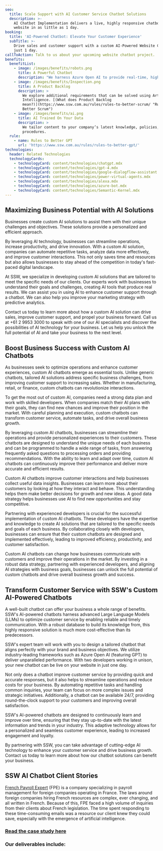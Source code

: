 ```yaml
---
seo:
  title: Scale Support with AI Customer Service Chatbot Solutions
  description: >-
    AI Chatbot Implementation delivers a live, highly responsive chatbot to your
    website in as little as 1 day.
booking:
  title: 'AI-Powered Chatbot: Elevate Your Customer Experience'
  subTitle: >-
    Drive sales and customer support with a custom AI-Powered Website Chatbot in
    just 1 day.
callToAction: Talk to us about your upcoming website chatbot project.
benefits:
  benefitList:
    - image: /images/benefits/robots.png
      title: A Powerful Chatbot
      description: "We harness Azure Open AI to provide real-time, highly accurate customer responses. [(Which chatbot is the most suitable for your website?)\r\n](https://www.ssw.com.au/rules/rules-to-better-gpt/ \"Rules to Better GPT\")\n"
    - image: /images/benefits/Inspection.png
      title: A Product Backlog
      description: >
        We explore additional requirements that can be solved using Artificial
        Intelligence. [(What does Product Backlog
        mean?)](https://www.ssw.com.au/rules/rules-to-better-scrum/ "Rules to
        Better Scrum")
    - image: /images/benefits/ai.png
      title: AI Trained On Your Data
      description: >
        We tailor content to your company’s latest knowledge, policies, and
        procedures.
  rule:
    - name: Rules to Better GPT
      url: 'https://www.ssw.com.au/rules/rules-to-better-gpt/'
technologies:
  header: Related Technologies
  technologyCards:
    - technologyCard: content/technologies/chatgpt.mdx
    - technologyCard: content/technologies/gpt-4.mdx
    - technologyCard: content/technologies/google-dialogflow-assistant.mdx
    - technologyCard: content/technologies/power-virtual-agents.mdx
    - technologyCard: content/technologies/alexa.mdx
    - technologyCard: content/technologies/azure-bot.mdx
    - technologyCard: content/technologies/Semantic-Kernel.mdx
---
```


## Maximizing Business Potential with AI Solutions

Businesses create custom AI solutions to assist them with their unique
challenges and objectives. These solutions provide a personalized and efficient
approach.

By leveraging AI technology, businesses can streamline operations,
increase productivity, and drive innovation. With a custom AI solution,
companies can automate repetitive tasks, analyze data more effectively, and
improve customer interactions. This not only saves time and resources but also
allows businesses to stay ahead of the competition in today's fast-paced
digital landscape.

At SSW, we specialize in developing custom AI solutions that are
tailored to meet the specific needs of our clients. Our experts work with
businesses to understand their goals and challenges, creating AI tools that
produce real results. We can assist you in using AI to enhance customer support
through a chatbot. We can also help you improve your marketing strategy with
predictive analytics. 

Contact us today to learn more about how a custom AI solution can drive
sales, improve customer support, and propel your business forward. Call us at
+61 2 9953 3000 to speak with one of our AI specialists and discover the
possibilities of AI technology for your business. Let us help you unlock the
full potential of AI and take your business to the next level. 

## Boost Business Success with Custom AI Chatbots

As businesses seek to optimize operations and enhance customer
experiences, custom AI chatbots emerge as essential tools. Unlike generic
chatbots, tailored AI solutions address specific business challenges, from
improving customer support to increasing sales. Whether in manufacturing, retail, or finance, custom chatbots can revolutionize interactions.

To get the most out of custom AI, companies need a strong data plan and
work with skilled developers. When companies match their AI plans with their goals, they can find new chances and improve their position in the market. With careful planning and execution, custom chatbots can transform customer service, automate tasks, and drive overall business growth.

By leveraging custom AI chatbots, businesses can streamline their
operations and provide personalized experiences to their customers. These
chatbots are designed to understand the unique needs of each business and can
be programmed to handle a wide range of tasks, from answering frequently asked questions to processing orders and providing recommendations. With the ability to learn and adapt over time, custom AI chatbots can continuously improve their performance and deliver more accurate and efficient results.

Custom AI chatbots improve customer interactions and help businesses
collect useful data insights. Businesses can learn more about their customers
by looking at how they interact and behave. This understanding helps them make better decisions for growth and new ideas. A good data strategy helps
businesses use AI to find new opportunities and stay competitive.

Partnering with experienced developers is crucial for the successful
implementation of custom AI chatbots. These developers have the expertise and
knowledge to create AI solutions that are tailored to the specific needs and goals of each business. By collaborating closely with developers, businesses
can ensure that their custom chatbots are designed and implemented effectively, leading to improved efficiency, productivity, and customer satisfaction.

Custom AI chatbots can change how businesses communicate with customers
and improve their operations in the market. By investing in a robust data
strategy, partnering with experienced developers, and aligning AI strategies
with business goals, businesses can unlock the full potential of custom
chatbots and drive overall business growth and success.

## Transform Customer Service with SSW's Custom AI-Powered Chatbots

A well-built chatbot can offer your business a whole range of benefits.
SSW's AI-powered chatbots harness advanced Large Language Models (LLMs) to
optimize customer service by enabling reliable and timely communication. With a
robust database to build its knowledge from, this highly responsive solution is
much more cost-effective than its predecessors.

SSW's expert team will work with you to design a tailored chatbot that
aligns perfectly with your brand and business objectives. We utilize
industry-leading frameworks such as Azure Open AI (featuring GPT) to deliver
unparalleled performance. With two developers working in unison, your new
chatbot can be live on your website in just one day.

Not only does a chatbot improve customer service by providing quick and
accurate responses, but it also helps to streamline operations and reduce costs
for your business. By automating repetitive tasks and handling common
inquiries, your team can focus on more complex issues and strategic initiatives. Additionally, a chatbot can be available 24/7, providing round-the-clock support to your customers and improving overall satisfaction.

SSW's AI-powered chatbots are designed to continuously learn and improve over time, ensuring that they stay up-to-date with the latest information and trends in your industry. This adaptive technology allows for a personalized and seamless customer experience, leading to increased engagement and loyalty.

By partnering with SSW, you can take advantage of cutting-edge AI
technology to enhance your customer service and drive business growth. Contact us today to learn more about how our chatbot solutions can benefit your business.

<VideoEmbed url="https://www.youtube.com/watch?v=sZY1BqHBbR0" caption="Website Chatbot in 1 day | Ulysses Maclaren (2 mins)" />

## SSW AI Chatbot Client Stories

[French Payroll Expert](https://frenchpayrollexpert.fr/) (FPE) is a company specializing in payroll management for foreign companies operating in France. The laws around foreign companies hiring French resources are complex, ever changing, and all written in French. Because of this, FPE faced a high volume of inquiries from their clients about French legislation. The time spent responding to these time-consuming emails was a resource our client knew they could save, especially with the emergence of artificial intelligence. 

### [Read the case study here](https://www.ssw.com.au/company/clients/fpe "French Payroll Expert")

<VideoEmbed url="https://www.youtube.com/watch?v=YlsbPEvVyq4" caption="AI Powered Navigation for French Payroll Expert | Thomas Bidou (6 mins)" />

### Our deliverables include:
